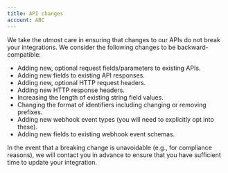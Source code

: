 ```yaml
---
title: API changes
account: ABC
---
```


We take the utmost care in ensuring that changes to our APIs do not break your integrations. We consider the following changes to be backward-compatible:

*   Adding new, optional request fields/parameters to existing APIs.
*   Adding new fields to existing API responses.
*   Adding new, optional HTTP request headers.
*   Adding new HTTP response headers.
*   Increasing the length of existing string field values.
*   Changing the format of identifiers including changing or removing prefixes.
*   Adding new webhook event types (you will need to explicitly opt into these).
*   Adding new fields to existing webhook event schemas.

In the event that a breaking change is unavoidable (e.g., for compliance reasons), we will contact you in advance to ensure that you have sufficient time to update your integration.
